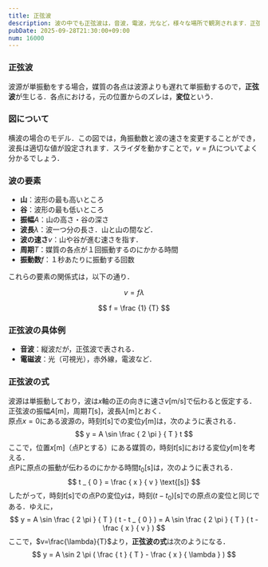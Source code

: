 ```yaml
---
title: 正弦波
description: 波の中でも正弦波は，音波，電波，光など，様々な場所で観測されます．正弦波は，変化の仕方が正弦関数（三角比のサイン）で表されます．
pubDate: 2025-09-28T21:30:00+09:00
num: 16000
---
```


<OscillationCanvas client:load />

### 正弦波

波源が単振動をする場合，媒質の各点は波源よりも遅れて単振動するので，**正弦波**が生じる．各点における，元の位置からのズレは，**変位**という．

### 図について

横波の場合のモデル．この図では，角振動数と波の速さを変更することができ，波長は適切な値が設定されます．スライダを動かすことで，$v=fλ$についてよく分かるでしょう．

### 波の要素

- **山**：波形の最も高いところ
- **谷**：波形の最も低いところ
- **振幅**$A$：山の高さ・谷の深さ
- **波長**$\lambda$：波一つ分の長さ．山と山の間など．
- **波の速さ**$v$：山や谷が進む速さを指す．
- **周期**$T$：媒質の各点が１回振動するのにかかる時間
- **振動数**$f$：１秒あたりに振動する回数

これらの要素の関係式は，以下の通り．

$$
v = f \lambda
$$

$$
f = \frac {1} {T}
$$

### 正弦波の具体例

- **音波**：縦波だが，正弦波で表される．
- **電磁波**：光（可視光），赤外線，電波など．

### 正弦波の式

波源は単振動しており，波は$x$軸の正の向きに速さ$v  \text{[m/s]}$で伝わると仮定する．<br />
正弦波の振幅$A \text{[m]}$，周期$T \text{[s]}$，波長$\lambda  \text{[m]}$とおく．<br />
原点$x=0$にある波源の，時刻$t  \text{[s]}$での変位$y  \text{[m]}$は，次のように表される．<br />
$$
y = A \sin \frac { 2 \pi } { T } t
$$
ここで，位置$x \text{[m]}$（点Pとする）にある媒質の，時刻$t  \text{[s]}$における変位$y  \text{[m]}$を考える．<br />
点Pに原点の振動が伝わるのにかかる時間$t _ { 0 } \text{[s]}$は，次のように表される．<br />
$$
t _ { 0 } = \frac { x } { v } \text{[s]}
$$
したがって，時刻$t \text{[s]}$での点Pの変位$y$は，時刻$(t-t_{0}) \text{[s]}$での原点の変位と同じである．ゆえに，<br />
$$
y = A \sin \frac { 2 \pi } { T } ( t - t _ { 0 } ) = A \sin \frac { 2 \pi } { T } ( t - \frac { x } { v } )
$$
ここで，$v=\frac{\lambda}{T}$より，**正弦波の式**は次のようになる．
$$
y = A \sin 2 \pi ( \frac { t } { T } - \frac { x } { \lambda } )
$$